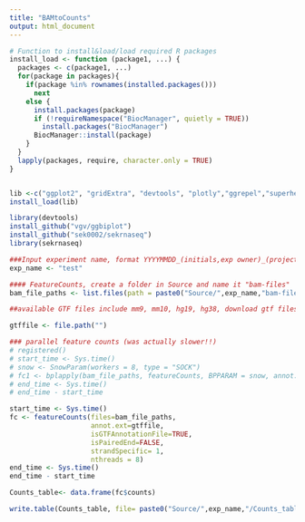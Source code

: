 ```yaml
---
title: "BAMtoCounts"
output: html_document
---
```



```r
# Function to install&load/load required R packages
install_load <- function (package1, ...) {
  packages <- c(package1, ...)
  for(package in packages){
    if(package %in% rownames(installed.packages()))
      next
    else {
      install.packages(package)
      if (!requireNamespace("BiocManager", quietly = TRUE))
        install.packages("BiocManager")
      BiocManager::install(package)
    }
  }
  lapply(packages, require, character.only = TRUE)
}


lib <-c("ggplot2", "gridExtra", "devtools", "plotly","ggrepel","superheat","tidyverse",'viridis','data.table','heatmaply',"dplyr","ggbiplot", "DESeq2","superheat","edgeR","limma","Glimma","gplots","org.Mm.eg.db","RColorBrewer","fgsea","gridExtra","DEFormats","statmod","org.Hs.eg.db","pheatmap","edgeR","svglite","biomaRt","msigdbr","fgsea","clusterProfiler","enrichplot","DOSE","plyr","ggrastr","Rsamtools","rtracklayer","GenomicAlignments","bedr","Rsubread","GenomicFeatures","doParallel","BiocParallel", "GenomicAlignments","GenomicRanges","rtracklayer","ChIPQC","Rsamtools","Gviz","GenomicFeatures","RMariaDB","BiocParallel","tools","ChIPseeker","TxDb.Mmusculus.UCSC.mm10.knownGene","EnsDb.Mmusculus.v79","clusterProfiler","AnnotationDbi","org.Mm.eg.db","dplyr","diffloop","DiffBind","systemPipeR","plotly")
install_load(lib)

library(devtools)
install_github("vgv/ggbiplot")
install_github("sek0002/sekrnaseq")
library(sekrnaseq)


```
```r
###Input experiment name, format YYYYMMDD_(initials,exp owner)_(projectID/name of experiment)_(special conditions/info). Avoid using spaces and any special characters aside from - and _. Place a folder with the same name, and move Source files to that folder.
exp_name <- "test"

```

```r
#### FeatureCounts, create a folder in Source and name it "bam-files"
bam_file_paths <- list.files(path = paste0("Source/",exp_name,"bam-files/"), pattern = "\\.bam$",ignore.case=TRUE, full.names = TRUE)

##available GTF files include mm9, mm10, hg19, hg38, download gtf files, input path to gtf files

gtffile <- file.path("")

### parallel feature counts (was actually slower!!)
# registered()
# start_time <- Sys.time()
# snow <- SnowParam(workers = 8, type = "SOCK")
# fc1 <- bplapply(bam_file_paths, featureCounts, BPPARAM = snow, annot.ext = gtffile, isGTFAnnotationFile = TRUE, isPairedEnd=FALSE, strandSpecific=1) %>% combineFCResults
# end_time <- Sys.time()
# end_time - start_time

start_time <- Sys.time()
fc <- featureCounts(files=bam_file_paths, 
                    annot.ext=gtffile, 
                    isGTFAnnotationFile=TRUE,
                    isPairedEnd=FALSE,
                    strandSpecific= 1,
                    nthreads = 8)
end_time <- Sys.time()
end_time - start_time

Counts_table<- data.frame(fc$counts)

write.table(Counts_table, file= paste0("Source/",exp_name,"/Counts_table.tsv"), sep="\t", row.names = TRUE, col.names=NA)

```
